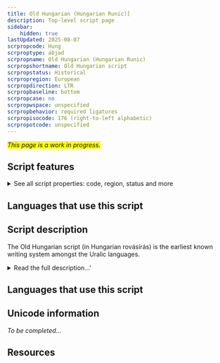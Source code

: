 ```yaml
---
title: Old Hungarian (Hungarian Runic)]
description: Top-level script page
sidebar:
    hidden: true
lastUpdated: 2025-08-07
scrpropcode: Hung
scrproptype: abjad
scrpropname: Old Hungarian (Hungarian Runic)
scrpropshortname: Old Hungarian script
scrpropstatus: Historical
scrpropregion: European
scrpropdirection: LTR
scrpropbaseline: bottom
scrpropcase: no
scrpropwspace: unspecified
scrpropbehavior: required ligatures
scrpropisocode: 176 (right-to-left alphabetic)
scrpropotcode: unspecified
---
```


<span style='background-color:yellow'>_This page is a work in progress._</span>


## Script features

<details>
<summary> See all script properties: code, region, status and more</summary>
<ScriptInfo />
</details>

## Languages that use this script

<WsList script='Hung' wsMax='5' />

## Script description

The Old Hungarian script (in Hungarian rovásírás) is the earliest known writing system amongst the Uralic languages.

<details><summary>Read the full description...'</summary>_Not yet available._</details>

## Languages that use this script

<WsList script='Hung' wsMax='5' />

## Unicode information

_To be completed..._

## Resources

<ScriptResources detailSummary='seemore' />


